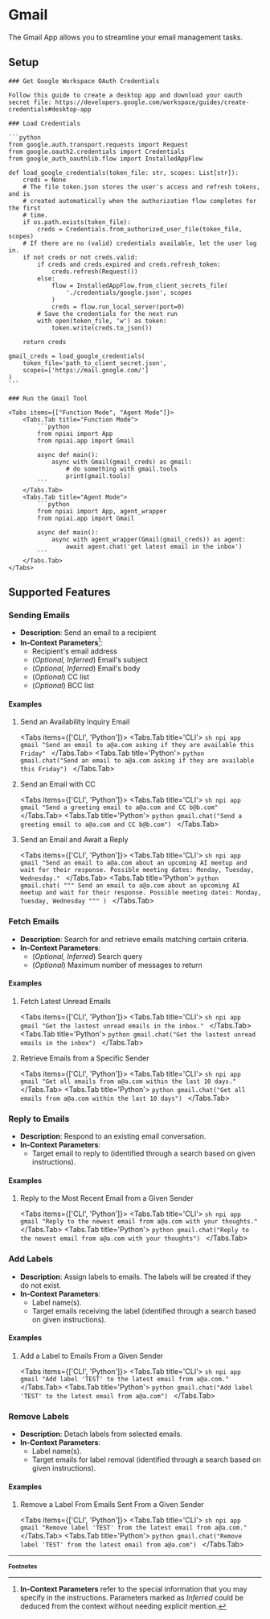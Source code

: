 
# Gmail

The Gmail App allows you to streamline your email management tasks.

## Setup

<Steps>

    ### Get Google Workspace OAuth Credentials

    Follow this guide to create a desktop app and download your oauth secret file: https://developers.google.com/workspace/guides/create-credentials#desktop-app

    ### Load Credentials

    ```python
    from google.auth.transport.requests import Request
    from google.oauth2.credentials import Credentials
    from google_auth_oauthlib.flow import InstalledAppFlow

    def load_google_credentials(token_file: str, scopes: List[str]):
        creds = None
        # The file token.json stores the user's access and refresh tokens, and is
        # created automatically when the authorization flow completes for the first
        # time.
        if os.path.exists(token_file):
            creds = Credentials.from_authorized_user_file(token_file, scopes)
        # If there are no (valid) credentials available, let the user log in.
        if not creds or not creds.valid:
            if creds and creds.expired and creds.refresh_token:
                creds.refresh(Request())
            else:
                flow = InstalledAppFlow.from_client_secrets_file(
                    './credentials/google.json', scopes
                )
                creds = flow.run_local_server(port=0)
            # Save the credentials for the next run
            with open(token_file, 'w') as token:
                token.write(creds.to_json())

        return creds

    gmail_creds = load_google_credentials(
        token_file='path_to_client_secret.json',
        scopes=['https://mail.google.com/']
    )
    ```

    ### Run the Gmail Tool

    <Tabs items={["Function Mode", "Agent Mode"]}>
        <Tabs.Tab title="Function Mode">
            ```python
            from npiai import App
            from npiai.app import Gmail

            async def main():
                async with Gmail(gmail_creds) as gmail:
                    # do something with gmail.tools
                    print(gmail.tools)
            ```
        </Tabs.Tab>
        <Tabs.Tab title="Agent Mode">
            ```python
            from npiai import App, agent_wrapper
            from npiai.app import Gmail

            async def main():
                async with agent_wrapper(Gmail(gmail_creds)) as agent:
                    await agent.chat('get latest email in the inbox')
            ```
        </Tabs.Tab>
    </Tabs>

</Steps>

## Supported Features

### Sending Emails

- **Description**: Send an email to a recipient
- **In-Context Parameters**[^1]:
  - Recipient's email address
  - (_Optional, Inferred_) Email's subject
  - (_Optional, Inferred_) Email's body
  - (_Optional_) CC list
  - (_Optional_) BCC list

<h4 className='examples'>Examples</h4>

1. Send an Availability Inquiry Email

    <Tabs items={['CLI', 'Python']}>
        <Tabs.Tab title='CLI'>
            ```sh
            npi app gmail "Send an email to a@a.com asking if they are available this Friday"
            ```
        </Tabs.Tab>
        <Tabs.Tab title='Python'>
            ```python
            gmail.chat("Send an email to a@a.com asking if they are available this Friday")
            ```
        </Tabs.Tab>
    </Tabs>

2. Send an Email with CC

    <Tabs items={['CLI', 'Python']}>
        <Tabs.Tab title='CLI'>
            ```sh
            npi app gmail "Send a greeting email to a@a.com and CC b@b.com"
            ```
        </Tabs.Tab>
        <Tabs.Tab title='Python'>
            ```python
            gmail.chat("Send a greeting email to a@a.com and CC b@b.com")
            ```
        </Tabs.Tab>
    </Tabs>

3. Send an Email and Await a Reply

    <Tabs items={['CLI', 'Python']}>
        <Tabs.Tab title='CLI'>
            ```sh
            npi app gmail "Send an email to a@a.com about an upcoming AI meetup and wait for their response. Possible meeting dates: Monday, Tuesday, Wednesday."
            ```
        </Tabs.Tab>
        <Tabs.Tab title='Python'>
            ```python
            gmail.chat(
                """
                Send an email to a@a.com about an upcoming AI meetup and wait for their response.
                Possible meeting dates: Monday, Tuesday, Wednesday
                """
            )
            ```
        </Tabs.Tab>
    </Tabs>

### Fetch Emails

- **Description**: Search for and retrieve emails matching certain criteria.
- **In-Context Parameters**:
  - (_Optional, Inferred_) Search query
  - (_Optional_) Maximum number of messages to return

<h4 className='examples'>Examples</h4>

1. Fetch Latest Unread Emails

    <Tabs items={['CLI', 'Python']}>
        <Tabs.Tab title='CLI'>
            ```sh
            npi app gmail "Get the lastest unread emails in the inbox."
            ```
        </Tabs.Tab>
        <Tabs.Tab title='Python'>
            ```python
            gmail.chat("Get the lastest unread emails in the inbox")
            ```
        </Tabs.Tab>
    </Tabs>

2. Retrieve Emails from a Specific Sender

    <Tabs items={['CLI', 'Python']}>
        <Tabs.Tab title='CLI'>
            ```sh
            npi app gmail "Get all emails from a@a.com within the last 10 days."
            ```
        </Tabs.Tab>
        <Tabs.Tab title='Python'>
            ```python
            gmail.chat("Get all emails from a@a.com within the last 10 days")
            ```
        </Tabs.Tab>
    </Tabs>

### Reply to Emails

- **Description**: Respond to an existing email conversation.
- **In-Context Parameters**:
  - Target email to reply to (identified through a search based on given instructions).

<h4 className='examples'>Examples</h4>

1. Reply to the Most Recent Email from a Given Sender

    <Tabs items={['CLI', 'Python']}>
        <Tabs.Tab title='CLI'>
            ```sh
            npi app gmail "Reply to the newest email from a@a.com with your thoughts."
            ```
        </Tabs.Tab>
        <Tabs.Tab title='Python'>
            ```python
            gmail.chat("Reply to the newest email from a@a.com with your thoughts")
            ```
        </Tabs.Tab>
    </Tabs>


### Add Labels

- **Description**: Assign labels to emails. The labels will be created if they do not exist.
- **In-Context Parameters**:
  - Label name(s).
  - Target emails receiving the label (identified through a search based on given instructions).

<h4 className='examples'>Examples</h4>

1. Add a Label to Emails From a Given Sender

    <Tabs items={['CLI', 'Python']}>
        <Tabs.Tab title='CLI'>
            ```sh
            npi app gmail "Add label 'TEST' to the latest email from a@a.com."
            ```
        </Tabs.Tab>
        <Tabs.Tab title='Python'>
            ```python
            gmail.chat("Add label 'TEST' to the latest email from a@a.com")
            ```
        </Tabs.Tab>
    </Tabs>

### Remove Labels

- **Description**: Detach labels from selected emails.
- **In-Context Parameters**:
  - Label name(s).
  - Target emails for label removal (identified through a search based on given instructions).

<h4 className='examples'>Examples</h4>

1. Remove a Label From Emails Sent From a Given Sender

    <Tabs items={['CLI', 'Python']}>
        <Tabs.Tab title='CLI'>
            ```sh
            npi app gmail "Remove label 'TEST' from the latest email from a@a.com."
            ```
        </Tabs.Tab>
        <Tabs.Tab title='Python'>
            ```python
            gmail.chat("Remove label 'TEST' from the latest email from a@a.com")
            ```
        </Tabs.Tab>
    </Tabs>

<FeatureRequest />

---
<b><small>Footnotes</small></b>

[^1]: **In-Context Parameters** refer to the special information that you may specify in the instructions. Parameters marked as _Inferred_ could be deduced from the context without needing explicit mention.
